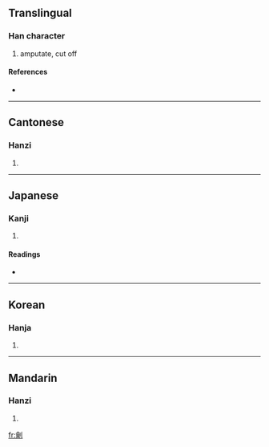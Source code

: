 {{also|刽}}
==Translingual==

===Han character===
{{Han char|rn=18|rad=刀|as=13|sn=15|four=8260<sub>0</sub>|canj=人日中弓 (OALN)}}

# amputate, cut off

====References====
* {{Han ref|kx=0144.420|dkj=02225|dj=0326.010|hdz=10359.010|uh=528A|ud=21130|bh=BC44|bd=48196}}

----

==Cantonese==

===Hanzi===
{{yue-hanzi|jyut=|y=kui2}}

# {{defn|Cantonese}}

----

==Japanese==

===Kanji===
{{ja-kanji|grade=|rs=刀13}}

# {{defn|Japanese}}

====Readings====
* {{ja-readings|on=[[かい]] (kai), [[け]] (ke), [[かつ]] (katsu)|kun=[[たつ]] (tatsu)}}

----

==Korean==

===Hanja===
{{ko-hanja|hangeul=[[회]], [[괴]]|rv=hoe, goe|mr=hoe, koe}}

# {{defn|Korean}}

----

==Mandarin==

===Hanzi===
{{cmn-hanzi|sim=刽|pin=[[guì]] ([[gui4]])|wg=kuei<sup>4</sup>}}

# {{defn|Mandarin}}

[[fr:劊]]